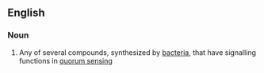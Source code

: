 ==English==

===Noun===
{{en-noun}}

# {{biochemistry}} Any of several compounds, synthesized by [[bacteria]], that have signalling functions in [[quorum sensing]]